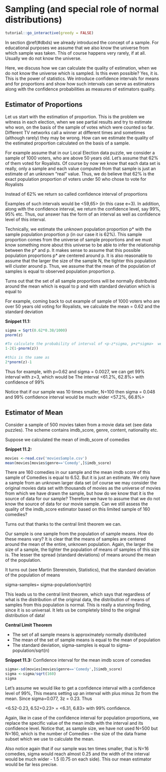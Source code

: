 # Sampling (and special role of normal distributions)

<script src="files/js/dcl.js"></script>
<link rel="stylesheet" href="https://maxcdn.bootstrapcdn.com/bootstrap/3.4.1/css/bootstrap.min.css">
<script src="https://maxcdn.bootstrapcdn.com/bootstrap/3.4.1/js/bootstrap.min.js"></script>

```r
tutorial::go_interactive(greedy = FALSE)
```

In section \@ref(#dbds) we already introduced the concept of  a sample. For educational purposes we assume that we also know the universe from which sample was taken. This of course happens very rarely, if at all. Usually we do not know the universe.  

Here, we discuss how we can calculate the quality of estimation, when we do not know the universe which is sampled. Is this even possible?  Yes, it is. This is the power of statistics. We introduce confidence intervals for means and for proportions and show how such intervals can serve as estimators along with the confidence probabilities as measures of estimators quality. 

## Estimator of Proportions

Let us start with the estimation of proportion. This is the problem we witness in each election, when we see partial results and try to estimate who won, on the basis of the sample of votes which were counted so far. Different TV networks call a winner at different times and sometimes (although rarely) they may be wrong. 
How can we estimate the quality of the estimated proportion calculated on the basis of a sample. 

For example assume that in our Local Election data puzzle, we consider a sample of 1000 voters, who are above 50 years old.  Let's assume that 62% of them voted for Royalists. Of course by now we know that each data set is  really, only a sample and each value computed from that sample is just an estimate of an unknown “real” value.  Thus, we do believe that 62% is the exact population proportion of voters under 50 who chose to vote for Royalists 

Instead of 62% we return so called confidence interval of proportions

\begin{equation}

<62-e, 62+e>

\end{equation}

 

Examples of such intervals would be  <59,65> (in this case e=3).  In addition, along with the confidence interval, we return the confidence level, say 99%, 95% etc. Thus, our answer has the form of an interval as well as confidence level of this interval. 

Technically, we estimate the unknown population proportion p* with the sample population proportion p (in our case it is 62%). This sample proportion comes from the universe of sample proportions and we must know something more about this universe to be able to infer the relationship between the p* and p. It makes sense to assume that this possible population proportions p*  are centered around p.  It is also reasonable to assume that the larger the size of the sample N, the tighter this population will cluster around p.  Thus, we assume that the mean of the population of samples is equal to observed population proportion p. 

Turns out that the set of all sample proportions will be normally distributed around the mean which is equal to p and with standard deviation which is equal to 

\begin{equation}

\sqrt{(p(1-p)/N)} \\

\text{where N is the size of the sample (see eg Martin Sternstein, “Statistics” )}\\

\end{equation}



For example, coming back to out example of sample of 1000 voters who are over 50 years old voting for Royalists, we calculate the mean = 0.62 and the standard deviation

**Snippet 11.1:**
```r
sigma = Sqrt(0.62*0.38/1000)
pnorm(z)

#To calculate the probability of interval of <p-z*sigma, p+z*sigma>  we compute 
1-2(1-pnorm(z))

#this is the same as 
2*pnorm(z)-1
```


Thus for example, with p=0.62 and sigma = 0.0027,  we can get 99% interval with z=3, which would be 
The interval <61.2%, 62.8%>    with confidence of 99%

Notice that if our sample was 10 times smaller, N=100 then sigma = 0.048 and 99% confidence interval would be much wider
<57.2%, 66.8%>

##  Estimator of  Mean
Consider a sample of 500 movies taken from a movie data set (see data puzzles). The scheme contains imdb_score, genre, content, nationality etc.

Suppose we calculated the mean of imdb_score of comedies

**Snippet 11.2:**

```r
movies <-read.csv('moviesSample.csv')    
mean(movies[movies$genre=='Comedy',]$imdb_score)
```

There are 160 comedies in our sample and the mean imdb score  of this sample of Comedies is equal to 6.52. But it is just an estimate. We only have a sample from an unknown larger data set (of course we may consider the original movies data set with thousands of movies as the universe of movies from which we have drawn the sample, but how do we know that it is the source of data for our sample?  Therefore we have to assume that we do not know the source of data for our movie sample.  Can we  still assess the quality of the imdb_score estimator based on this limited sample of 160 comedies?

Turns out that thanks to the central limit theorem we can. 

Our sample is one sample from the population of sample means. How do these means vary?  It is clear that the means of samples are centered around the mean of the entire, unknown population.  Again, the larger the size of a sample, the tighter the population of means of samples of this size is. The lesser the spread (standard deviations) of means around the mean of the population.

It turns out (see Martin Sterenstein, Statistics), that the standard deviation of the population of means

sigma-samples= sigma-population/sqrt(n)

This leads us to the central limit theorem, which says that regardless of what is the distribution of the original data, the distribution of means of samples from this population is normal. This is really a stunning finding, since it is so universal. It lets us be completely blind to the original distribution of data!  

**Central Limit Theorem**

- The set of all sample means is approximately normally distributed
- The mean of the set of sample means is equal to the mean of population
- The standard deviation, sigma-samples is equal to sigma-population/sqrt(n)

**Snippet 11.3:** Confidence interval for the mean imdb score of comedies

```r
sigma<-sd(movies[movies$genre=='Comedy',]$imdb_score)
sigma <-sigma/sqrt(160)
sigma
```

Let's assume we would like to get a confidence interval with a confidence level of 99%, This means setting up an interval with plus minus 3z from the mean. Since sigma=0.077, 3z = 0.23. Thus 

<6.52-0.23, 6.52+0.23> =    <6.31, 6.83> with 99% confidence. 

Again, like in case of the confidence interval for population proportions, we replace the specific value of the mean imdb with the interval and its confidence level. 
Notice that, as sample size, we have not used N=500 but N=160, which is the number of Comedies – the size of the data frame subset which we use to calculate the mean. 

Also notice again that if our sample was ten times smaller, that is N=16 comedies, sigma would reach almost 0.25 and the width of the interval would be much wider -  1.5 (0.75 on each side).  This our mean estimator would be far less precise. 

